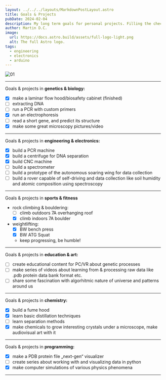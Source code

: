 ```yaml
---
layout: ../../../layouts/MarkdownPostLayout.astro
title: Goals & Projects
pubDate: 2024-02-04
description: My long term goals for personal projects. Filling the checkboxes is of course secondary to having fun in personal projects, there are here more to keep track with it and for you to know what I am planning on, so let's go!
author: Martin D.C.
image:
  url: https://docs.astro.build/assets/full-logo-light.png
  alt: The full Astro logo.
tags:
  - engineering
  - electronics
  - arduino
---
```



![01](agar2.jpg) 

---

Goals & projects in **genetics & biology:**

- [x] make a laminar flow hood/biosafety cabinet (finished)
- [ ] extracting DNA
- [ ] run a PCR with custom primers
- [x] run an electrophoresis
- [ ] read a short gene, and predict its structure
- [x] make some great microscopy pictures/video

---

Goals & projects in **engineering & electronics:**
- [x] build a PCR machine 
- [x] build a centrifuge for DNA separation 
- [x] build CNC machine 
- [ ] build a spectrometer
- [ ] build a prototype of the autonomous soaring wing for data collection
- [ ] build a rover capable of self-driving and data collection like soil humidity and atomic composition using spectroscopy

---

Goals & projects in **sports & fitness**
-  rock climbing & bouldering:
      - [ ] climb outdoors 7A overhanging roof
      - [x] climb indoors 7A boulder
- weightlifting:
  - [x]  BW bench press 
  - [x] BW ATG Squat
  - keep progressing, be humble!

---

Goals & projects in **education & art:**
- [ ] create educational content for PC/VR about genetic processes
- [ ] make series of videos about learning from & processing raw data like .pdb protein data bank format etc.
- [ ] share some fascination with algorhitmic nature of universe and patterns around us

---

Goals & projects in **chemistry:**
- [x] build a fume hood
- [x] learn basic distillation techniques 
- [ ] learn separation methods
- [x] make chemicals to grow interesting crystals under a microscope, make audiovisual art with it

---

Goals & projects in **programming:**
- [x] make a PDB protein file „next-gen“ visualizer 
- [ ] create series about working with and visualizing data in python
- [x] make computer simulations of various physics phenomena

---



